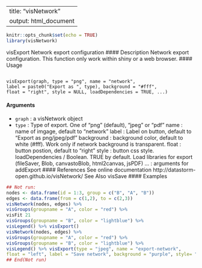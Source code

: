 
---
title: "visNetwork"
output: html_document
---
```r
knitr::opts_chunk$set(echo = TRUE)
library(visNetwork)
```
visExport Network export configuration
#### Description
Network export configuration. This function only work within shiny or a web browser.
#### Usage
<pre><code>
visExport(graph, type = "png", name = "network",
label = paste0("Export as ", type), background = "#fff",
float = "right", style = NULL, loadDependencies = TRUE, ...)
</code></pre>
#### Arguments
* ``graph`` : a visNetwork object
* ``type`` :   Type of export. One of "png" (default), "jpeg" or "pdf"
name : name of imgage, default to "network"
label : Label on button, default to "Export as png/jpeg/pdf"
background : background color, default to white (#fff). Work only if network background is
transparent.
float : button postion, default to "right"
style : button css style.
loadDependencies
/ Boolean. TRUE by default. Load libraries for export (fileSaver, Blob, canvastoBlob,
html2canvas, jsPDF)
... : arguments for addExport
#### References
See online documentation http://datastorm-open.github.io/visNetwork/
See Also
visSave
#### Examples
```r
## Not run:
nodes <- data.frame(id = 1:3, group = c("B", "A", "B"))
edges <- data.frame(from = c(1,2), to = c(2,3))
visNetwork(nodes, edges) %>%
visGroups(groupname = "A", color = "red") %>%
visFit 21
visGroups(groupname = "B", color = "lightblue") %>%
visLegend() %>% visExport()
visNetwork(nodes, edges) %>%
visGroups(groupname = "A", color = "red") %>%
visGroups(groupname = "B", color = "lightblue") %>%
visLegend() %>% visExport(type = "jpeg", name = "export-network",
float = "left", label = "Save network", background = "purple", style= "")
## End(Not run)
```
